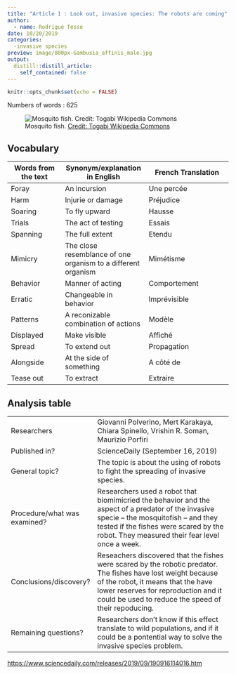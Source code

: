 ```yaml
---
title: "Article 1 : Look out, invasive species: The robots are coming"
author:
  - name: Rodrigue Tesse
date: 10/20/2019
categories:
  -invasive species
preview: image/800px-Gambusia_affinis_male.jpg
output:
  distill::distill_article:
    self_contained: false
---
```


```r
knitr::opts_chunk$set(echo = FALSE)
```

Numbers of words : 625

![ Mosquito fish. [Credit: Togabi Wikipedia Commons](https://commons.wikimedia.org/wiki/File:Gambusia_affinis_male.jpg) ](image/800px-Gambusia_affinis_male.jpg)

## Vocabulary 

| Words from the text | Synonym/explanation in English | French Translation           |
| ------------------- | ------------------------------ |------------------------------|
| Foray                    | An incursion    | Une percée |
| Harm  | Injurie or damage                   | Préjudice |
| Soaring                   | To fly upward        | Hausse |
| Trials                     |The act of testing         | Essais |
| Spanning                    | The full extent        | Etendu  |
| Mimicry                    | The close resemblance of one organism to a different organism        | Mimétisme |
| Behavior                    | Manner of acting        | Comportement |
| Erratic                    | Changeable in behavior        | Imprévisible |
| Patterns                    | A reconizable combination of actions        | Modèle |
| Displayed                    | Make visible        | Affiché |
| Spread                    | To extend out        | Propagation |
| Alongside                    | At the side of something        | A côté de |
| Tease out                    | To extract        | Extraire |

## Analysis table 

|                              |                                                                     |
| ---------------------------- | ------------------------------------------------------------------- |
| Researchers                  | Giovanni Polverino, Mert Karakaya, Chiara Spinello, Vrishin R. Soman, Maurizio Porfiri                       |
| Published in?                | ScienceDaily (September 16, 2019)                                                      |
| General topic?               | The topic is about the using of robots to fight the spreading of invasive species.   |
| Procedure/what was examined? | Researchers used a robot that biomimicried the behavior and the aspect of a predator of the invasive specie -- the mosquitofish -- and they tested if the fishes were scared by the robot. They measured their fear level once a week.                                                   |
| Conclusions/discovery?       | Reseachers discovered that the fishes were scared by the robotic predator. The fishes have lost weight because of the robot, it means that the have lower reserves for reproduction and it could be used to reduce the speed of their repoducing.                               |
| Remaining questions?         | Researchers don't know if this effect translate to wild populations, and if it could be a pontential way to solve the invasive species problem.                               |


<https://www.sciencedaily.com/releases/2019/09/190916114016.htm>



